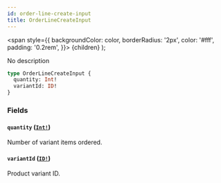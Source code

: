 ```yaml
---
id: order-line-create-input
title: OrderLineCreateInput
---
```


<span
style={{
      backgroundColor: color,
      borderRadius: '2px',
      color: '#fff',
      padding: '0.2rem',
    }}>
{children}
</span>
);

No description

```graphql
type OrderLineCreateInput {
  quantity: Int!
  variantId: ID!
}
```

### Fields

#### `quantity` ([`Int!`](/api-reference/scalars/int.mdx))

Number of variant items ordered.

#### `variantId` ([`ID!`](/api-reference/scalars/id.mdx))

Product variant ID.
